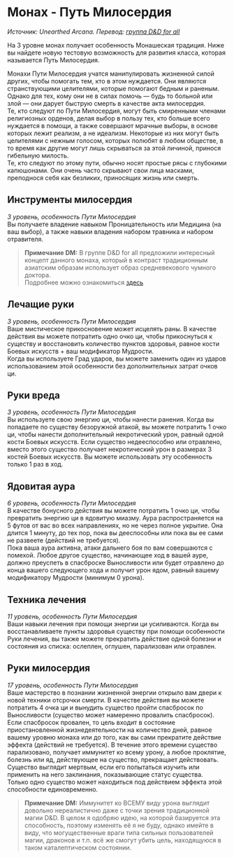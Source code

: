 # Монах - Путь Милосердия
_Источник: Unearthed Arcana. Перевод: [группа D&D for all](https://vk.com/dnd_for_all)_

На 3 уровне монах получает особенность Монашеская традиция. Ниже вы найдете новую тестовую возможность для развития
класса, которая называется Путь Милосердия.

Монахи Пути Милосердия учатся манипулировать жизненной силой других, чтобы помогать тем, кто в этом нуждается.
Они являются странствующими целителями, которые помогают бедным и раненым. Однако для тех, кому они не в силах помочь
— будь то больной или злой — они дарует быструю смерть в качестве акта милосердия.  
Те, кто следуют по Пути Милосердия, могут быть смиренными членами религиозных орденов, делая выбор в пользу
тех, кто больше всего нуждается в помощи, а также совершают мрачные выборы, в основе которых лежит реализм, а не идеализм.
Некоторые из них могут быть целителями с нежным голосом, которых полюбят в любом обществе, в то время как другие могут лишь
скрываться за этой личиной, принося гибельную милость.  
Те, кто следуют по этому пути, обычно носят простые рясы с глубокими капюшонами. Они очень часто скрывают свои лица масками, преподнося себя как
безликих, приносящих жизнь или смерть.

## Инструменты милосердия
_3 уровень, особенность Пути Милосердия_  
Вы получаете владение навыком Проницательность или Медицина (на ваш выбор), а также навыки владения набором травника и набором отравителя.

> **Примечание DM:**
  В группе D&D for all предложили интересный концепт данного монаха, который в контраст традиционным азиатским образам использует
  образ средневекового чумного доктора.  
  Подробнее можно ознакомиться [здесь](https://vk.com/wall-147933708_29012)

## Лечащие руки
_3 уровень, особенность Пути Милосердия_  
Ваше мистическое прикосновение может исцелять раны. В качестве действия вы можете потратить одно очко ци, чтобы
прикоснуться к существу и восстановить количество пунктов здоровья, равное кости Боевых искусств + ваш модификатор Мудрости.  
Когда вы используете Град ударов, вы можете заменить один из ударов использованием этой особенности без дополнительных затрат очков ци.

## Руки вреда
_3 уровень, особенность Пути Милосердия_  
Вы используете свою энергию ци, чтобы нанести ранения. Когда вы попадаете по существу безоружной атакой, вы можете
потратить 1 очко ци, чтобы нанести дополнительный некротический урон, равный одной кости Боевых искусств. Если
существо недееспособно или отравлено, вместо этого существо получает некротический урон в размерах 3 костей
Боевых искусств. Вы можете использовать эту особенность только 1 раз в ход.

## Ядовитая аура
_6 уровень, особенность Пути Милосердия_  
В качестве бонусного действия вы можете потратить 1 очко ци, чтобы превратить энергию ци в ядовитую миазму. Аура
распространяется на 5 футов от вас во всех направлениях, но не через полное укрытие. Она длится 1 минуту, до тех пор, пока вы
дееспособны или пока вы ее сами не развеете (действий не требуется).  
Пока ваша аура активна, атаки дальнего боя по вам совершаются с помехой. Любое другое существо, начинающее ход в вашей
ауре, должно преуспеть в спасброске Выносливости или будет отравлено до конца вашего следующего хода и получит урон
ядом, равный вашему модификатору Мудрости (минимум 0 урона).

## Техника лечения
_11 уровень, особенность Пути Милосердия_  
Ваши навыки лечения при помощи энергии ци усиливаются. Когда вы восстанавливаете пункты здоровья существу при помощи
особенности Руки лечения, вы также можете прекратить действие одной болезни и состояния из списка: ослеплен, оглушен,
парализован или отравлен.

## Руки милосердия
_17 уровень, особенность Пути Милосердия_  
Ваше мастерство в познании жизненной энергии открыло вам двери к новой техники
отсрочки смерти. В качестве действия вы можете потратить 4 очка ци и вынудить существо пройти спасбросок по
Выносливости (существо может намеренно провалить спасбросок). Если спасбросок
провален, то цель входит в состояние приостановленной жизнедеятельности на
количество дней, равное вашему уровню монаха или до того, как вы сами прекратите действие эффекта (действий не требуется). В
течение этого времени существо парализовано, получает иммунитет ко всему урону, а любое проклятие, болезнь или яд,
действующее на существо, прекращает действовать. Существо выглядит мертвым, если его попытаться изучить или применить
на него заклинания, показывающие статус существа.  
Только одно существо может находиться под действием эффекта этой способности единовременно.
> **Примечание DM:**
  Иммунитет ко ВСЕМУ виду урона выглядит довольно нереалистично даже с точки зрения традиционной магии D&D.
  В целом я одобряю идею, на которой базируется эта способность, поэтому изменять её я не буду, однако имейте в виду, что
  могущественные враги типа сильных пользователей магии, драконов и т.п. всё же смогут убить цель, находящуюся в таком
  каталептическом состоянии.